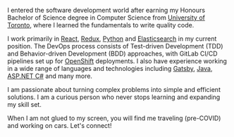I entered the software development world after earning my Honours Bachelor of Science degree in Computer Science from [University of Toronto](https://utoronto.ca), where I learned the fundamentals to write quality code.

I work primarily in [React](https://reactjs.org), [Redux](https://redux.js.org), [Python](https://python.org) and [Elasticsearch](https://elastic.co) in my current position. The DevOps process consists of Test-driven Development (TDD) and Behavior-driven Development (BDD) approaches, with GitLab CI/CD pipelines set up for [OpenShift](https://www.redhat.com/en/technologies/cloud-computing/openshift) deployments. I also have experience working in a wide range of languages and technologies including [Gatsby](https://gatsbyjs.org), [Java](https://java.com), [ASP.NET C#](https://asp.net) and many more.

I am passionate about turning complex problems into simple and efficient solutions. I am a curious person who never stops learning and expanding my skill set.

When I am not glued to my screen, you will find me traveling (pre-COVID) and working on cars. Let's connect!